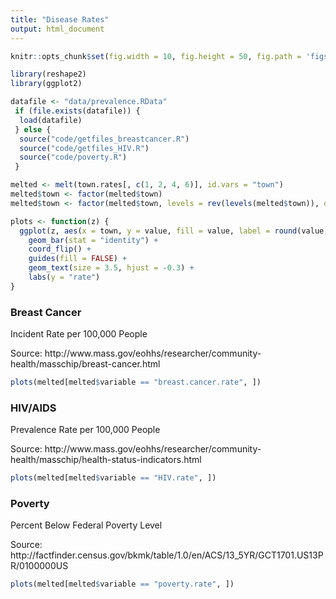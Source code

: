 ```yaml
---
title: "Disease Rates"
output: html_document
---
```


```r
knitr::opts_chunk$set(fig.width = 10, fig.height = 50, fig.path = 'figs/', echo = FALSE, warning = FALSE)
```

```r
library(reshape2)
library(ggplot2)

datafile <- "data/prevalence.RData"
 if (file.exists(datafile)) {
  load(datafile)
 } else {
  source("code/getfiles_breastcancer.R")
  source("code/getfiles_HIV.R")
  source("code/poverty.R")
 }

melted <- melt(town.rates[, c(1, 2, 4, 6)], id.vars = "town")
melted$town <- factor(melted$town)
melted$town <- factor(melted$town, levels = rev(levels(melted$town)), ordered = TRUE)

plots <- function(z) {
  ggplot(z, aes(x = town, y = value, fill = value, label = round(value, 0))) + 
    geom_bar(stat = "identity") + 
    coord_flip() +
    guides(fill = FALSE) +
    geom_text(size = 3.5, hjust = -0.3) +
    labs(y = "rate")
}
```

### Breast Cancer

Incident Rate per 100,000 People

Source: http://www.mass.gov/eohhs/researcher/community-health/masschip/breast-cancer.html

```r
plots(melted[melted$variable == "breast.cancer.rate", ])
```

### HIV/AIDS

Prevalence Rate per 100,000 People

Source: http://www.mass.gov/eohhs/researcher/community-health/masschip/health-status-indicators.html

```r
plots(melted[melted$variable == "HIV.rate", ])
```

### Poverty

Percent Below Federal Poverty Level

Source: http://factfinder.census.gov/bkmk/table/1.0/en/ACS/13_5YR/GCT1701.US13PR/0100000US

```r
plots(melted[melted$variable == "poverty.rate", ])
```
